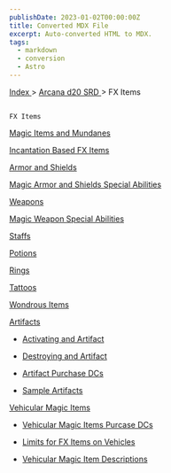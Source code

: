 ```yaml
---
publishDate: 2023-01-02T00:00:00Z
title: Converted MDX File
excerpt: Auto-converted HTML to MDX.
tags:
  - markdown
  - conversion
  - Astro
---
```


[
Index
](-index) >
[
Arcana d20 SRD
](arcana-d20-srd-index) > FX Items

##

    FX Items

[
Magic Items and Mundanes
](arcana-d20-srd-fx-items-magic-items-and-mundanes)

[
Incantation Based FX Items
](arcana-d20-srd-fx-items-incantation-based-fx-items)

[
Armor and Shields
](arcana-d20-srd-fx-items-armor-and-shields)

[
Magic Armor and Shields Special Abilities
](arcana-d20-srd-fx-items-magic-armor-and-shield-special-abilities)

[
Weapons
](arcana-d20-srd-fx-items-weapons)

[
Magic Weapon Special Abilities
](arcana-d20-srd-fx-items-magic-weapon-special-abilities)

[
Staffs
](arcana-d20-srd-fx-items-staffs)

[
Potions
](arcana-d20-srd-fx-items-potions)

[
Rings
](arcana-d20-srd-fx-items-rings)

[
Tattoos
](arcana-d20-srd-fx-items-tattoos)

[
Wondrous Items
](arcana-d20-srd-fx-items-wondrous-items)

[
Artifacts
](arcana-d20-srd-fx-items-artifacts-index)

- [
  Activating and Artifact
  ](arcana-d20-srd-fx-items-artifacts-activating-an-artifact)

- [
  Destroying and Artifact
  ](arcana-d20-srd-fx-items-artifacts-destroying-an-artifact)

- [
  Artifact Purchase DCs
  ](arcana-d20-srd-fx-items-artifacts-artifact-purchase-dcs)

- [
  Sample Artifacts
  ](arcana-d20-srd-fx-items-artifacts-sample-artifacts)

[
Vehicular Magic Items
](arcana-d20-srd-fx-items-vehicular-magic-items-index)

- [
  Vehicular Magic Items Purcase DCs
  ](arcana-d20-srd-fx-items-vehicular-magic-items-vehicular-magic-items-purchase-dcs)

- [
  Limits for FX Items on Vehicles
  ](arcana-d20-srd-fx-items-vehicular-magic-items-limits-for-fx-items-on-vehicles)

- [
  Vehicular Magic Item Descriptions
  ](arcana-d20-srd-fx-items-vehicular-magic-items-vehicular-magic-items-descriptions)
